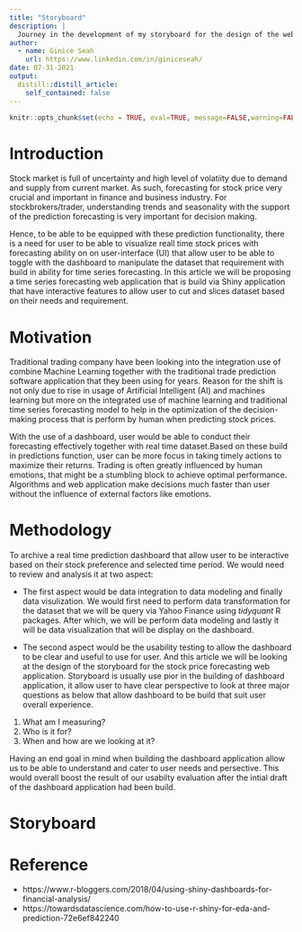 ```yaml
---
title: "Storyboard"
description: |
  Journey in the development of my storyboard for the design of the web application via Shiny application
author: 
  - name: Ginice Seah
    url: https://www.linkedin.com/in/giniceseah/
date: 07-31-2021
output:
  distill::distill_article:
    self_contained: false
---
```



```r
knitr::opts_chunk$set(echo = TRUE, eval=TRUE, message=FALSE,warning=FALSE,fig.width=10,fig.height =5)
```

# Introduction

Stock market is full of uncertainty and high level of volatiity due to demand and supply from current market. As such, forecasting for stock price very crucial and important in finance and business industry. For stockbrokers/trader, understanding trends and seasonality with the support of the prediction forecasting is very important for decision making. 

Hence, to be able to be equipped with these prediction functionality, there is a need for user to be able to visualize reall time stock prices with forecasting ability on on user-interface (UI) that allow user to be able to toggle with the dashboard to manipulate the dataset that requirement with build in ability for time series forecasting. In this article we will be proposing a time series forecasting web application that is build via Shiny application that have interactive features to allow user to cut and slices dataset based on their needs and requirement.

# Motivation

Traditional trading company have been looking into the integration use of combine Machine Learning together with the traditional trade prediction software application that they been using for years. Reason for the shift is not only due to rise in usage of Artificial Intelligent (AI) and machines learning but more on the integrated use of machine learning and traditional time series forecasting model to help in the optimization of the decision-making process that is perform by human when predicting stock prices.

With the use of a dashboard, user would be able to conduct their forecasting effectively together with real time dataset.Based on these build in predictions function, user can be more focus in taking timely actions to maximize their returns. Trading is often greatly influenced by human emotions, that might be a stumbling block to achieve optimal performance. Algorithms and web application make decisions much faster than user without the influence of external factors like emotions.

# Methodology

To archive a real time prediction dashboard that allow user to be interactive based on their stock preference and selected time period. We would need to review and analysis it at two aspect:

* The first aspect would be data integration to data modeling and finally data visulization. We would first need to perform data transformation for the dataset that we will be query via Yahoo Finance using *tidyquant* R packages. After which, we will be perform data modeling and lastly it will be data visualization that will be display on the dashboard.

* The second aspect would be the usability testing to allow the dashboard to be clear and useful to use for user. And this article we will be looking at the design of the storyboard for the stock price forecasting web application. Storyboard is usually use pior in the building of dashboard application, it allow user to have clear perspective to look at three major questions as below that allow dashboard to be build that suit user overall experience.

1. What am I measuring?
2. Who is it for?
3. When and how are we looking at it?

Having an end goal in mind when building the dashboard application allow us to be able to understand and cater to user needs and persective. This would overall boost the result of our usabilty evaluation after the intial draft of the dashboard application had been build.

# Storyboard

# Reference

* https://www.r-bloggers.com/2018/04/using-shiny-dashboards-for-financial-analysis/
* https://towardsdatascience.com/how-to-use-r-shiny-for-eda-and-prediction-72e6ef842240